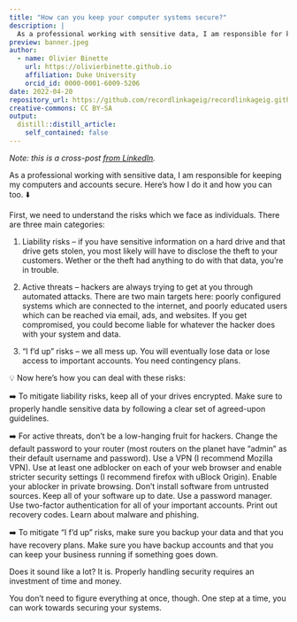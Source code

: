 ```yaml
---
title: "How can you keep your computer systems secure?"
description: |
  As a professional working with sensitive data, I am responsible for keeping my computers and accounts secure. Here's how I do it and how you can too.
preview: banner.jpeg
author:
  - name: Olivier Binette
    url: https://olivierbinette.github.io
    affiliation: Duke University
    orcid_id: 0000-0001-6009-5206
date: 2022-04-20
repository_url: https://github.com/recordlinkageig/recordlinkageig.github.io
creative-commons: CC BY-SA
output:
  distill::distill_article:
    self_contained: false
---
```


*Note: this is a cross-post [from LinkedIn](https://www.linkedin.com/feed/update/urn:li:activity:6922694677406068736/).*

As a professional working with sensitive data, I am responsible for keeping my computers and accounts secure. Here's how I do it and how you can too. ⬇️

First, we need to understand the risks which we face as individuals. There are three main categories:

1. Liability risks -- if you have sensitive information on a hard drive and that drive gets stolen, you most likely will have to disclose the theft to your customers. Wether or the theft had anything to do with that data, you're in trouble.

2. Active threats -- hackers are always trying to get at you through automated attacks. There are two main targets here: poorly configured systems which are connected to the internet, and poorly educated users which can be reached via email, ads, and websites. If you get compromised, you could become liable for whatever the hacker does with your system and data.

3. "I f'd up" risks -- we all mess up. You will eventually lose data or lose access to important accounts. You need contingency plans.

💡 Now here's how you can deal with these risks:

➡️ To mitigate liability risks, keep all of your drives encrypted. Make sure to properly handle sensitive data by following a clear set of agreed-upon guidelines.

➡️ For active threats, don't be a low-hanging fruit for hackers. Change the default password to your router (most routers on the planet have "admin" as their default username and password). Use a VPN (I recommend Mozilla VPN). Use at least one adblocker on each of your web browser and enable stricter security settings (I recommend firefox with uBlock Origin). Enable your ablocker in private browsing. Don't install software from untrusted sources. Keep all of your software up to date. Use a password manager. Use two-factor authentication for all of your important accounts. Print out recovery codes. Learn about malware and phishing.

➡️ To mitigate "I f'd up" risks, make sure you backup your data and that you have recovery plans. Make sure you have backup accounts and that you can keep your business running if something goes down.

Does it sound like a lot? It is. Properly handling security requires an investment of time and money.

You don't need to figure everything at once, though. One step at a time, you can work towards securing your systems.